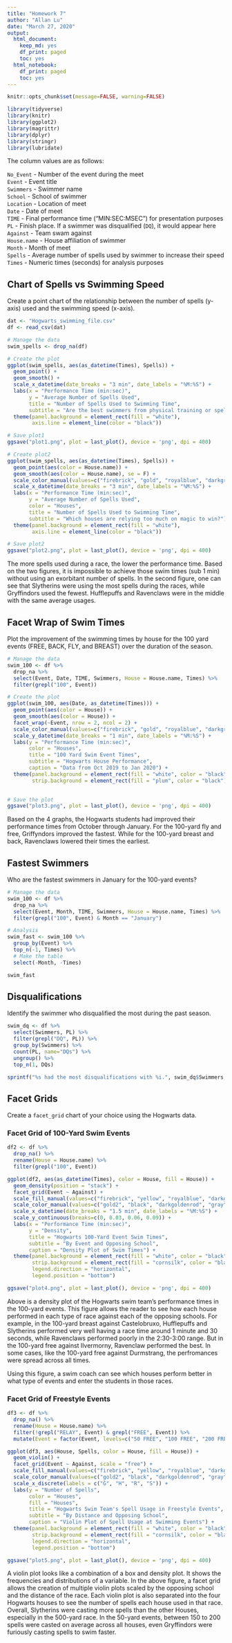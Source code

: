 ---
title: "Homework 7"
author: "Allan Lu"
date: "March 27, 2020"
output:
  html_document:
    keep_md: yes
    df_print: paged
    toc: yes
  html_notebook:
    df_print: paged
    toc: yes
---


```{r setup, include=FALSE}
knitr::opts_chunk$set(message=FALSE, warning=FALSE)

library(tidyverse)
library(knitr)
library(ggplot2)
library(magrittr)
library(dplyr)
library(stringr)
library(lubridate)
```

The column values are as follows: 

`No_Event`   - Number of the event during the meet  
`Event`      - Event title  
`Swimmers`   - Swimmer name  
`School`     - School of swimmer  
`Location`   - Location of meet  
`Date`       - Date of meet  
`TIME`       - Final performance time ("MIN:SEC:MSEC") for presentation purposes  
`PL`         - Finish place. If a swimmer was disqualified (`DQ`), it would appear here  
`Against`    - Team swam against  
`House.name` - House affiliation of swimmer  
`Month`      - Month of meet  
`Spells`     - Average number of spells used by swimmer to increase their speed  
`Times`      - Numeric times (seconds) for analysis purposes


## Chart of Spells vs Swimming Speed
Create a point chart of the relationship between the number of spells (y-axis) used and the swimming speed (x-axis).

```{r speed versus spells by house}
dat <- "Hogwarts_swimming_file.csv"
df <- read_csv(dat)

# Manage the data 
swim_spells <- drop_na(df)

# Create the plot
ggplot(swim_spells, aes(as_datetime(Times), Spells)) +
  geom_point() +
  geom_smooth() +
  scale_x_datetime(date_breaks = "3 min", date_labels = "%M:%S") +
  labs(x = "Performance Time (min:sec)",
       y = "Average Number of Spells Used",
       title = "Number of Spells Used to Swimming Time",
       subtitle = "Are the best swimmers from physical training or spellwork?") +
  theme(panel.background = element_rect(fill = "white"),
        axis.line = element_line(color = "black"))

# Save plot1 
ggsave("plot1.png", plot = last_plot(), device = 'png', dpi = 400)

# Create plot2
ggplot(swim_spells, aes(as_datetime(Times), Spells)) +
  geom_point(aes(color = House.name)) +
  geom_smooth(aes(color = House.name), se = F) +
  scale_color_manual(values=c("firebrick", "gold", "royalblue", "darkgreen")) +
  scale_x_datetime(date_breaks = "3 min", date_labels = "%M:%S") +
  labs(x = "Performance Time (min:sec)",
       y = "Average Number of Spells Used",
       color = "Houses",
       title = "Number of Spells Used to Swimming Time",
       subtitle = "Which houses are relying too much on magic to win?") +
  theme(panel.background = element_rect(fill = "white"),
        axis.line = element_line(color = "black"))

# Save plot2
ggsave("plot2.png", plot = last_plot(), device = 'png', dpi = 400)

```

The more spells used during a race, the lower the performance time. Based on the two figures, it is impossible to achieve those swim times (sub 1 min) without using an exorbitant number of spells. In the second figure, one can see that Slytherins were using the most spells during the races, while Gryffindors used the fewest. Hufflepuffs and Ravenclaws were in the middle with the same average usages.


## Facet Wrap of Swim Times

Plot the improvement of the swimming times by house for the 100 yard events (FREE, BACK, FLY, and BREAST) over the duration of the season.

```{r 100 events improvements, fig.width=9, fig.height=6}
# Manage the data 
swim_100 <- df %>%
  drop_na %>%
  select(Event, Date, TIME, Swimmers, House = House.name, Times) %>%
  filter(grepl("100", Event))

# Create the plot
ggplot(swim_100, aes(Date, as_datetime(Times))) +
  geom_point(aes(color = House)) +
  geom_smooth(aes(color = House)) +
  facet_wrap(~Event, nrow = 2, ncol = 2) +
  scale_color_manual(values=c("firebrick", "gold", "royalblue", "darkgreen")) +
  scale_y_datetime(date_breaks = "1 min", date_labels = "%M:%S") +
  labs(y = "Performance Time (min:sec)",
       color = "Houses",
       title = "100 Yard Swim Event Times",
       subtitle = "Hogwarts House Performance",
       caption = "Data from Oct 2019 to Jan 2020") +
  theme(panel.background = element_rect(fill = "white", color = "black"),
        strip.background = element_rect(fill = "plum", color = "black"))
  

# Save the plot 
ggsave("plot3.png", plot = last_plot(), device = 'png', dpi = 400) 

```

Based on the 4 graphs, the Hogwarts students had improved their performance times from October through January. For the 100-yard fly and free, Griffyndors improved the fastest. While for the 100-yard breast and back, Ravenclaws lowered their times the earliest.


## Fastest Swimmers

Who are the fastest swimmers in January for the 100-yard events?

```{r fastest in January in 200 yard events}
# Manage the data 
swim_100 <- df %>%
  drop_na %>%
  select(Event, Month, TIME, Swimmers, House = House.name, Times) %>%
  filter(grepl("100", Event) & Month == "January")

# Analysis 
swim_fast <- swim_100 %>%
  group_by(Event) %>%
  top_n(-1, Times) %>%
  # Make the table 
  select(-Month, -Times)

swim_fast
```


## Disqualifications

Identify the swimmer who disqualified the most during the past season.   

```{r dqs}
swim_dq <- df %>%
  select(Swimmers, PL) %>%
  filter(grepl("DQ", PL)) %>%
  group_by(Swimmers) %>%
  count(PL, name="DQs") %>%
  ungroup() %>%
  top_n(1, DQs)

sprintf("%s had the most disqualifications with %i.", swim_dq$Swimmers, swim_dq$DQs)
```


## Facet Grids

Create a `facet_grid` chart of your choice using the Hogwarts data.


### Facet Grid of 100-Yard Swim Events

```{r extra credit part 2.1, fig.width=9, fig.height=6}
df2 <- df %>%
  drop_na() %>%
  rename(House = House.name) %>%
  filter(grepl("100", Event))

ggplot(df2, aes(as_datetime(Times), color = House, fill = House)) +
  geom_density(position = "stack") + 
  facet_grid(Event ~ Against) +
  scale_fill_manual(values=c("firebrick", "yellow", "royalblue", "darkgreen")) +
  scale_color_manual(values=c("gold2", "black", "darkgoldenrod", "gray")) +
  scale_x_datetime(date_breaks = "1.5 min", date_labels = "%M:%S") +
  scale_y_continuous(breaks=c(0, 0.03, 0.06, 0.09)) + 
  labs(x = "Performance Time (min:sec)",
       y = "Density",
       title = "Hogwarts 100-Yard Event Swim Times",
       subtitle = "By Event and Opposing School",
       caption = "Density Plot of Swim Times") +
  theme(panel.background = element_rect(fill = "white", color = "black"),
        strip.background = element_rect(fill = "cornsilk", color = "black"),
        legend.direction = "horizontal",
        legend.position = "bottom")

ggsave("plot4.png", plot = last_plot(), device = 'png', dpi = 400) 
```

Above is a density plot of the Hogwarts swim team's performance times in the 100-yard events. This figure allows the reader to see how each house performed in each type of race against each of the opposing schools. For example, in the 100-yard breast against Castelobruxo, Hufflepuffs and Slytherins performed very well having a race time around 1 minute and 30 seconds, while Ravenclaws performed poorly in the 2:30-3:00 range. But in the 100-yard free against Ilvermorny, Ravenclaw performed the best. In some cases, like the 100-yard free against Durmstrang, the perfromances were spread across all times.

Using this figure, a swim coach can see which houses perform better in what type of events and enter the students in those races.


### Facet Grid of Freestyle Events

```{r extra credit part 2.2, fig.width=9, fig.height=6}
df3 <- df %>%
  drop_na() %>%
  rename(House = House.name) %>%
  filter(!grepl("RELAY", Event) & grepl("FREE", Event)) %>%
  mutate(Event = factor(Event, levels=c("50 FREE", "100 FREE", "200 FREE", "500 FREE")))

ggplot(df3, aes(House, Spells, color = House, fill = House)) +
  geom_violin() +
  facet_grid(Event ~ Against, scale = "free") +
  scale_fill_manual(values=c("firebrick", "yellow", "royalblue", "darkgreen")) +
  scale_color_manual(values=c("gold2", "black", "darkgoldenrod", "gray")) +
  scale_x_discrete(labels = c("G", "H", "R", "S")) +
  labs(y = "Number of Spells",
       color = "Houses",
       fill = "Houses",
       title = "Hogwarts Swim Team's Spell Usage in Freestyle Events",
       subtitle = "By Distance and Opposing School",
       caption = "Violin Plot of Spell Usage at Swimming Events") +
  theme(panel.background = element_rect(fill = "white", color = "black"),
        strip.background = element_rect(fill = "cornsilk", color = "black"),
        legend.direction = "horizontal",
        legend.position = "bottom")

ggsave("plot5.png", plot = last_plot(), device = 'png', dpi = 400)
```

A violin plot looks like a combination of a box and density plot. It shows the frequencies and distributions of a variable. In the above figure, a facet grid allows the creation of multiple violin plots scaled by the opposing school and the distance of the race. Each violin plot is also separated into the four Hogwarts houses to see the number of spells each house used in that race. Overall, Slytherins were casting more spells than the other Houses, especially in the 500-yard race. In the 50-yard events, between 150 to 200 spells were casted on average across all houses, even Gryffindors were furiously casting spells to swim faster.
